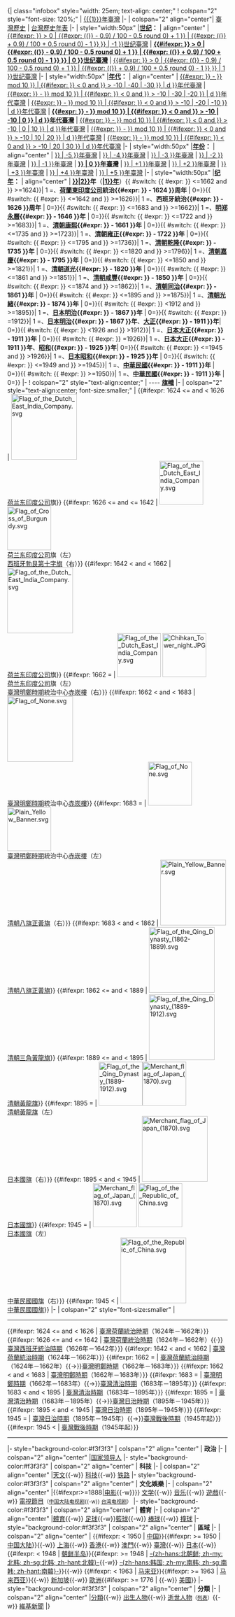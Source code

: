 <noinclude></noinclude><noinclude>{{esoteric}}{{Documentation}}</noinclude><includeonly>{| class="infobox" style="width: 25em; text-align: center;"
! colspan="2" style="font-size: 120%;" | [[{{{1}}}年]][[臺灣]]
|-
| colspan="2" align="center"| [[臺灣歷史]] | [[台灣歷史年表]]
|-
| style="width:50px" |'''[[世纪]]：'''
| align="center" | [[{{CalcBcDate| {{#ifexpr: {{{1|{{CURRENTYEAR}}}}} > 0 | {{#expr: (({{{1|{{CURRENTYEAR}}}}} - 0.9) / 100 - 0.5 round 0) + 1 }} | {{#expr: (({{{1|{{CURRENTYEAR}}}}} + 0.9) / 100 + 0.5 round 0) - 1 }} }} | -1 }}世纪臺灣]] | '''[[{{CalcBcDate| {{#ifexpr: {{{1|{{CURRENTYEAR}}}}} > 0 | {{#expr: (({{{1|{{CURRENTYEAR}}}}} - 0.9) / 100 - 0.5 round 0) + 1 }} | {{#expr: (({{{1|{{CURRENTYEAR}}}}} + 0.9) / 100 + 0.5 round 0) - 1 }} }} | 0 }}世纪臺灣]]''' | [[{{CalcBcDate| {{#ifexpr: {{{1|{{CURRENTYEAR}}}}} > 0 | {{#expr: (({{{1|{{CURRENTYEAR}}}}} - 0.9) / 100 - 0.5 round 0) + 1 }} | {{#expr: (({{{1|{{CURRENTYEAR}}}}} + 0.9) / 100 + 0.5 round 0) - 1 }} }} | 1 }}世纪臺灣]]
|-
| style="width:50px" |'''[[年代]]：'''
| align="center" | [[{{CalcBcDate| {{#expr: {{{1|{{CURRENTYEAR}}}}} - {{{1|{{CURRENTYEAR}}}}} mod 10 }} | {{#ifexpr: {{{1|{{CURRENTYEAR}}}}} < 0 and {{{1|{{CURRENTYEAR}}}}} > -10 | -40 | -30 }} | d }}年代臺灣]] | [[{{CalcBcDate| {{#expr: {{{1|{{CURRENTYEAR}}}}} - {{{1|{{CURRENTYEAR}}}}} mod 10 }} | {{#ifexpr: {{{1|{{CURRENTYEAR}}}}} < 0 and {{{1|{{CURRENTYEAR}}}}} > -10 | -30 | -20 }} | d }}年代臺灣]] | [[{{CalcBcDate| {{#expr: {{{1|{{CURRENTYEAR}}}}} - {{{1|{{CURRENTYEAR}}}}} mod 10 }} | {{#ifexpr: {{{1|{{CURRENTYEAR}}}}} < 0 and {{{1|{{CURRENTYEAR}}}}} > -10 | -20 | -10 }} | d }}年代臺灣]] | '''[[{{CalcBcDate| {{#expr: {{{1|{{CURRENTYEAR}}}}} - {{{1|{{CURRENTYEAR}}}}} mod 10 }} | {{#ifexpr: {{{1|{{CURRENTYEAR}}}}} < 0 and {{{1|{{CURRENTYEAR}}}}} > -10 | -10 | 0 }} | d }}年代臺灣]]''' | [[{{CalcBcDate| {{#expr: {{{1|{{CURRENTYEAR}}}}} - {{{1|{{CURRENTYEAR}}}}} mod 10 }} | {{#ifexpr: {{{1|{{CURRENTYEAR}}}}} < 0 and {{{1|{{CURRENTYEAR}}}}} > -10 | 0 | 10 }} | d }}年代臺灣]] | [[{{CalcBcDate| {{#expr: {{{1|{{CURRENTYEAR}}}}} - {{{1|{{CURRENTYEAR}}}}} mod 10 }} | {{#ifexpr: {{{1|{{CURRENTYEAR}}}}} < 0 and {{{1|{{CURRENTYEAR}}}}} > -10 | 10 | 20 }} | d }}年代臺灣]] | [[{{CalcBcDate| {{#expr: {{{1|{{CURRENTYEAR}}}}} - {{{1|{{CURRENTYEAR}}}}} mod 10 }} | {{#ifexpr: {{{1|{{CURRENTYEAR}}}}} < 0 and {{{1|{{CURRENTYEAR}}}}} > -10 | 20 | 30 }} | d }}年代臺灣]]
|- 
| style="width:50px" |'''[[年|年份]]：'''
| align="center" | [[{{CalcBcDate| {{{1|{{CURRENTYEAR}}}}} | -5 }}年臺灣]] | [[{{CalcBcDate| {{{1|{{CURRENTYEAR}}}}} | -4 }}年臺灣]] | [[{{CalcBcDate| {{{1|{{CURRENTYEAR}}}}} | -3 }}年臺灣]] | [[{{CalcBcDate| {{{1|{{CURRENTYEAR}}}}} | -2 }}年臺灣]] | [[{{CalcBcDate| {{{1|{{CURRENTYEAR}}}}} | -1 }}年臺灣]] | '''[[{{CalcBcDate| {{{1|{{CURRENTYEAR}}}}} | 0 }}年臺灣]]''' | [[{{CalcBcDate| {{{1|{{CURRENTYEAR}}}}} | +1 }}年臺灣]] | [[{{CalcBcDate| {{{1|{{CURRENTYEAR}}}}} | +2 }}年臺灣]] | [[{{CalcBcDate| {{{1|{{CURRENTYEAR}}}}} | +3 }}年臺灣]] | [[{{CalcBcDate| {{{1|{{CURRENTYEAR}}}}} | +4 }}年臺灣]] | [[{{CalcBcDate| {{{1|{{CURRENTYEAR}}}}} | +5 }}年臺灣]]
|- 
| style="width:50px" |'''[[纪年]]：'''
| align="center" | '''[[{{YearInSexagenaryCycle|{{{1|{{CURRENTYEAR}}}}}|2}}]]年'''（'''[[生肖|{{YearInSexagenaryCycle|{{{1|{{CURRENTYEAR}}}}}|1}}年]]'''）{{ #switch: {{ #expr: {{{1|{{CURRENTYEAR}}}}} <=1662 and {{{1|{{CURRENTYEAR}}}}} >=1624}}| 1 =、'''[[荷蘭東印度公司]]統治{{#expr: {{{1|{{CURRENTYEAR}}}}} - 1624 }}周年''' | 0=}}{{ #switch: {{ #expr: {{{1|{{CURRENTYEAR}}}}} <=1642 and {{{1|{{CURRENTYEAR}}}}} >=1626}}| 1 =、'''西班牙統治{{#expr: {{{1|{{CURRENTYEAR}}}}} - 1626 }}周年''' | 0=}}{{ #switch: {{ #expr: {{{1|{{CURRENTYEAR}}}}} <=1683 and {{{1|{{CURRENTYEAR}}}}} >=1662}}| 1 =、'''[[臺灣明鄭時期|明郑]][[永曆 (南明)|永曆]]{{#expr: {{{1|{{CURRENTYEAR}}}}} - 1646 }}年''' | 0=}}{{ #switch: {{ #expr: {{{1|{{CURRENTYEAR}}}}} <=1722 and {{{1|{{CURRENTYEAR}}}}} >=1683}}| 1 =、'''[[清朝]][[康熙]]{{#expr: {{{1|{{CURRENTYEAR}}}}} - 1661 }}年''' | 0=}}{{ #switch: {{ #expr: {{{1|{{CURRENTYEAR}}}}} <=1735 and {{{1|{{CURRENTYEAR}}}}} >=1723}}| 1 =、'''[[清朝]][[雍正]]{{#expr: {{{1|{{CURRENTYEAR}}}}} - 1722 }}年''' | 0=}}{{ #switch: {{ #expr: {{{1|{{CURRENTYEAR}}}}} <=1795 and {{{1|{{CURRENTYEAR}}}}} >=1736}}| 1 =、'''[[清朝]][[乾隆]]{{#expr: {{{1|{{CURRENTYEAR}}}}} - 1735 }}年''' | 0=}}{{ #switch: {{ #expr: {{{1|{{CURRENTYEAR}}}}} <=1820 and {{{1|{{CURRENTYEAR}}}}} >=1796}}| 1 =、'''[[清朝]][[嘉慶]]{{#expr: {{{1|{{CURRENTYEAR}}}}} - 1795 }}年''' | 0=}}{{ #switch: {{ #expr: {{{1|{{CURRENTYEAR}}}}} <=1850 and {{{1|{{CURRENTYEAR}}}}} >=1821}}| 1 =、'''[[清朝]][[道光]]{{#expr: {{{1|{{CURRENTYEAR}}}}} - 1820 }}年''' | 0=}}{{ #switch: {{ #expr: {{{1|{{CURRENTYEAR}}}}} <=1861 and {{{1|{{CURRENTYEAR}}}}} >=1851}}| 1 =、'''[[清朝]][[咸豐 (年號)|咸豐]]{{#expr: {{{1|{{CURRENTYEAR}}}}} - 1850 }}年''' | 0=}}{{ #switch: {{ #expr: {{{1|{{CURRENTYEAR}}}}} <=1874 and {{{1|{{CURRENTYEAR}}}}} >=1862}}| 1 =、'''[[清朝]][[同治]]{{#expr: {{{1|{{CURRENTYEAR}}}}} - 1861 }}年''' | 0=}}{{ #switch: {{ #expr: {{{1|{{CURRENTYEAR}}}}} <=1895 and {{{1|{{CURRENTYEAR}}}}} >=1875}}| 1 =、'''[[清朝]][[光緒]]{{#expr: {{{1|{{CURRENTYEAR}}}}} - 1874 }}年''' | 0=}}{{ #switch: {{ #expr: {{{1|{{CURRENTYEAR}}}}} <1912 and {{{1|{{CURRENTYEAR}}}}} >=1895}}| 1 =、'''[[日本]][[明治]]{{#expr: {{{1|{{CURRENTYEAR}}}}} - 1867 }}年''' | 0=}}{{ #switch: {{ #expr: {{{1|{{CURRENTYEAR}}}}} =1912}}| 1 =、'''[[日本]][[明治]]{{#expr: {{{1|{{CURRENTYEAR}}}}} - 1867 }}年'''、'''[[大正]]{{#expr: {{{1|{{CURRENTYEAR}}}}} - 1911 }}年'''| 0=}}{{ #switch: {{ #expr: {{{1|{{CURRENTYEAR}}}}} <1926 and {{{1|{{CURRENTYEAR}}}}} >1912}}| 1 =、'''[[日本]][[大正]]{{#expr: {{{1|{{CURRENTYEAR}}}}} - 1911 }}年''' | 0=}}{{ #switch: {{ #expr: {{{1|{{CURRENTYEAR}}}}} =1926}}| 1 =、'''[[日本]][[大正]]{{#expr: {{{1|{{CURRENTYEAR}}}}} - 1911 }}年'''、'''[[昭和]]{{#expr: {{{1|{{CURRENTYEAR}}}}} - 1925 }}年'''| 0=}}{{ #switch: {{ #expr: {{{1|{{CURRENTYEAR}}}}} <=1945 and {{{1|{{CURRENTYEAR}}}}} >1926}}| 1 =、'''[[日本]][[昭和]]{{#expr: {{{1|{{CURRENTYEAR}}}}} - 1925 }}年''' | 0=}}{{ #switch: {{ #expr: {{{1|{{CURRENTYEAR}}}}} <=1949 and {{{1|{{CURRENTYEAR}}}}} >=1945}}| 1 =、'''[[中華民國大陸時期|中華民國]]{{#expr: {{{1|{{CURRENTYEAR}}}}} - 1911 }}年''' | 0=}}{{ #switch: {{ #expr: {{{1|{{CURRENTYEAR}}}}} >=1950}}| 1 =、'''[[中華民國]]{{#expr: {{{1|{{CURRENTYEAR}}}}} - 1911 }}年''' | 0=}}
{{{2|}}}
|-
! colspan="2" style="text-align:center;" |
---- <!--
-->'''[[臺灣旗幟列表|旗幟]]'''
|-
| colspan="2" style="text-align:center; font-size:smaller;" |<!--
-->{{#ifexpr: 1624 <= {{{1}}} and {{{1}}} < 1626 | 
[[File:Flag of the Dutch East India Company.svg|border|150px]]<br/>
[[荷兰东印度公司]]旗}}<!--
-->{{#ifexpr: 1626 <= {{{1}}} and {{{1}}} <= 1642 |
[[File:Flag of the Dutch East India Company.svg|100px|left]]
[[File:Flag of Cross of Burgundy.svg|100px|right]]<br/>
[[荷兰东印度公司]]旗（左）<br/>[[西班牙]][[勃艮第十字旗]]（右）}}<!--
-->{{#ifexpr: 1642 < {{{1}}} and {{{1}}} < 1662 | 
[[File:Flag of the Dutch East India Company.svg|border|150px]]<br/>[[荷兰东印度公司]]旗}}<!--
-->{{#ifexpr: 1662 = {{{1}}} | 
[[File:Flag of the Dutch East India Company.svg|100px|left]]
[[File:Chihkan Tower night.JPG|border|100px|right]]<br/>[[荷兰东印度公司]]旗（左）<br/>
[[臺灣明鄭時期]]統治中心[[赤崁樓]]（右）}}<!--
-->{{#ifexpr: 1662 < {{{1}}} and {{{1}}} < 1683 | 
[[File:Flag of None.svg|border|150px]]<br/>
[[臺灣明鄭時期]]統治中心[[赤崁樓]]}}<!--
-->{{#ifexpr: 1683 = {{{1}}} | 
[[File:Flag of None.svg|border|100px|left]]
[[File:Plain Yellow Banner.svg|100px|right]]<br/>
[[臺灣明鄭時期]]統治中心[[赤崁樓]]（左）<br/>[[清朝]][[八旗]][[正黃旗]]（右）}}<!--
-->{{#ifexpr: 1683 < {{{1}}} and {{{1}}} < 1862 | 
[[File:Plain Yellow Banner.svg|150px]]<br/>
[[清朝]][[八旗]][[正黃旗]]}}<!--
-->{{#ifexpr: 1862 <= {{{1}}} and {{{1}}} < 1889 | 
[[File:Flag of the Qing Dynasty (1862-1889).svg|border|150px]]<br/>[[清朝]][[黃龍旗|三角黃龍旗]]}}<!--
-->{{#ifexpr: 1889 <= {{{1}}} and {{{1}}} < 1895 | 
[[File:Flag of the Qing Dynasty (1889-1912).svg|border|150px]]<br/>[[清朝]][[黃龍旗]]}}<!--
-->{{#ifexpr: 1895 = {{{1}}} | 
[[File:Flag of the Qing Dynasty (1889-1912).svg|border|100px|left]][[File:Merchant flag of Japan (1870).svg|border|100px|right]]<br/>[[清朝]][[黃龍旗]]（左）<br/>[[日本國旗]]（右）}}<!--
-->{{#ifexpr: 1895 < {{{1}}} and {{{1}}} < 1945 | 
[[File:Merchant flag of Japan (1870).svg|border|150px]]<br/>[[日本國旗]]}}<!--
-->{{#ifexpr: 1945 = {{{1}}} | 
[[File:Merchant flag of Japan (1870).svg|border|100px|left]]
[[File:Flag of the Republic of China.svg|border|100px|right]]<br/>[[日本國旗]]（左）<br/>[[中華民國國旗]]（右）}}<!--
-->{{#ifexpr: 1945 < {{{1}}} | 
[[File:Flag of the Republic of China.svg|border|150px]]<br/>[[中華民國國旗]]}}<!--
-->
|-
| colspan="2" style="font-size:smaller" |<!--
-->
----
{{nowrap begin}}{{#ifexpr: 1624 <= {{{1}}} and {{{1}}} < 1626 | [[臺灣荷蘭統治時期]]（1624年－1662年）}}<!--
-->{{#ifexpr: 1626 <= {{{1}}} and {{{1}}} <= 1642 | [[臺灣荷蘭統治時期]]（1624年－1662年）{{·}}[[臺灣西班牙統治時期]]（1626年－1642年）}}<!--
-->{{#ifexpr: 1642 < {{{1}}} and {{{1}}} < 1662 | [[臺灣荷蘭統治時期]]（1624年－1662年）}}<!--
-->{{#ifexpr: 1662 = {{{1}}} | [[臺灣荷蘭統治時期]]（1624年－1662年）{{→}}[[臺灣明鄭時期]]（1662年－1683年）}}<!--
-->{{#ifexpr: 1662 < {{{1}}} and {{{1}}} < 1683 | [[臺灣明鄭時期]]（1662年－1683年）}}<!--
-->{{#ifexpr: 1683 = {{{1}}} | [[臺灣明鄭時期]]（1662年－1683年）{{→}}[[臺灣清治時期]]（1683年－1895年）}}<!--
-->{{#ifexpr: 1683 < {{{1}}} and {{{1}}} < 1895 | [[臺灣清治時期]]（1683年－1895年）}}<!--
-->{{#ifexpr: 1895 = {{{1}}} | [[臺灣清治時期]]（1683年－1895年）{{→}}[[臺灣日治時期]]（1895年－1945年）}}<!--
-->{{#ifexpr: 1895 < {{{1}}} and {{{1}}} < 1945 | [[臺灣日治時期]]（1895年－1945年）}}<!--
-->{{#ifexpr: 1945 = {{{1}}} | [[臺灣日治時期]]（1895年－1945年）{{→}}[[臺灣戰後時期]]（1945年起）}}<!--
-->{{#ifexpr: 1945 < {{{1}}} | [[臺灣戰後時期]]（1945年起）}}{{nowrap end}}
----
|- style="background-color:#f3f3f3"
| colspan="2" align="center" | '''政治'''
|-
| colspan="2" align="center" |{{nowrap begin}}[[{{{1}}}年国家领导人列表|国家领导人]]{{nowrap end}}
|- style="background-color:#f3f3f3"
| colspan="2" align="center" | '''科技'''
|-
| colspan="2" align="center" |{{nowrap begin}}[[{{{1}}}年天文学|天文]]{{-w}} [[{{{1}}}年科技|科技]]{{-w}} [[{{{1}}}年铁路|铁路]]{{nowrap end}}
|- style="background-color:#f3f3f3"
| colspan="2" align="center" | '''文化娛樂'''
|-
| colspan="2" align="center" |{{nowrap begin}}{{#ifexpr:{{{1}}}>=1888|[[{{{1}}}年电影|电影]]{{-w}}}} [[{{{1}}}年文学|文学]]{{-w}} [[{{{1}}}年音乐|音乐]]{{-w}} [[{{{1}}}年电子游戏界|遊戲]]{{-w}} [[{{{1}}}年電視節目|電視節目]]{{nowrap end}}<small>（{{nowrap begin}}[[中国大陆电视剧列表 ({{{1}}}年)|中国大陆电视剧]]{{-w}} [[台灣劇集列表 ({{{1}}}年)|台湾电视剧]]{{nowrap end}}）</small>
|- style="background-color:#f3f3f3"
| colspan="2" align="center" | '''體育'''
|-
| colspan="2" align="center" |{{nowrap begin}}[[{{{1}}}年體育|體育]]{{-w}} [[{{{1}}}年足球|足球]]{{-w}}[[{{{1}}}年籃球|籃球]]{{-w}} [[{{{1}}}年棒球|棒球]]{{-w}} [[{{{1}}}年撞球|撞球]]{{nowrap end}}
|- style="background-color:#f3f3f3"
| colspan="2" align="center" | '''區域'''
|-
| colspan="2" align="center" |{{nowrap begin}} {{#ifexpr: {{{1}}} < 1950 | [[{{{1}}}年中国|中国]]}}{{#ifexpr: {{{1}}} >= 1950 | [[{{{1}}}年中国大陆|中国大陆]]}}{{-w}} [[{{{1}}}年上海|上海]]{{-w}} [[{{{1}}}年香港|香港]]{{-w}} [[{{{1}}}年澳門|澳門]]{{-w}} [[{{{1}}}年臺灣|臺灣]]{{-w}} [[{{{1}}}年日本|日本]]{{-w}} {{#ifexpr: {{{1}}} < 1948 | [[{{{1}}}年朝鲜半岛|朝鲜半岛]]}}{{#ifexpr: {{{1}}} >= 1948 | [[{{{1}}}年朝鲜民主主义人民共和国|-{zh-hans:北朝鲜; zh-my:北韩; zh-sg:北韩; zh-hant:北韓}-]]{{-w}} [[{{{1}}}年大韩民国|-{zh-hans:韩国; zh-my:南韩; zh-sg:南韩; zh-hant:南韓}-]]}}{{-w}} {{#ifexpr: {{{1}}} < 1963 | [[{{{1}}}年马来亚|马来亚]]}}{{#ifexpr: {{{1}}} >= 1963 | [[{{{1}}}年马来西亚|马来西亚]]}}{{-w}} [[{{{1}}}年新加坡|新加坡]]{{-w}} [[{{{1}}}年歐洲|歐洲]]{{#ifexpr: {{{1}}} >= 1776 | {{-w}} [[{{{1}}}年美國|美國]]}} {{nowrap end}}
|- style="background-color:#f3f3f3"
| colspan="2" align="center" | '''分類'''
|-
| colspan="2" align="center" |{{nowrap begin}}[[:Category:{{{1}}}年|分類]]{{-w}} [[:Category:{{{1}}}年出生|出生人物]]{{-w}} [[:Category:{{{1}}}年逝世|逝世人物]]<small>（[[{{{1}}}年逝世人物列表|列表]]）</small>{{-w}} [[n:Category:{{{1}}}年|維基新聞]]{{nowrap end}}
|}</includeonly><!-- PLEASE ADD THIS TEMPLATE'S CATEGORIES TO THE /doc SUBPAGE, THANKS -->